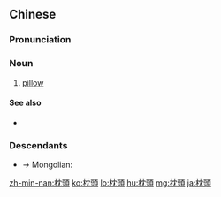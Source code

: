 {{also|枕头}}
==Chinese==
{{zh-forms|s=枕头}}

===Pronunciation===
{{zh-pron
|m=zhěntou
|c=zam2 tau4
|h=pfs=chṳ́m-thèu
|mn=chím-thâu
|cat=n
}}

===Noun===
{{zh-noun}}

# [[pillow]]

====See also====
* {{zh-l|枕套}}

===Descendants===
* → Mongolian: {{l|mn|жинтүү}}

{{zh-cat|Intermediate}}

[[zh-min-nan:枕頭]]
[[ko:枕頭]]
[[lo:枕頭]]
[[hu:枕頭]]
[[mg:枕頭]]
[[ja:枕頭]]